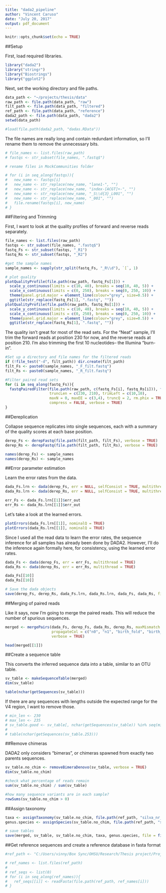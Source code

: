 ```yaml
---
title: "dada2_pipeline"
author: "Vincent Caruso"
date: "July 20, 2017"
output: pdf_document
---
```


```r
knitr::opts_chunk$set(echo = TRUE)
```

##Setup

First, load required libraries.
```r

library("dada2")
library("stringr")
library("Biostrings")
library("ggplot2")

```

Next, set the working directory and file paths.
```r

data_path <- "~/projects/thesis/data"
raw_path <- file.path(data_path, "raw")
filt_path <- file.path(data_path, "filtered")
ref_path <- file.path(data_path, "reference")
dada2_path <- file.path(data_path, "dada2")
setwd(data_path)

#load(file.path(dada2_path, "dadas.RData"))

```

The file names are really long and contain redundant information, so I'll rename them to remove the unnecessary bits.
```r

# file_names <- list.files(raw_path)
# fastqs <- str_subset(file_names, ".fastq$")

# rename files in MockCommunities folder

# for (i in seq_along(fastqs)){
#   new_name <- fastqs[i]
#   new_name <- str_replace(new_name, "lane1-", "")
#   new_name <- str_replace(new_name, "index-[ACGT]+-", "")
#   new_name <- str_replace(new_name, "_S\\d{3}_L001", "")
#   new_name <- str_replace(new_name, "_001", "")
#   file.rename(fastqs[i], new_name)
# }

```


##Filtering and Trimming

First, I want to look at the quality profiles of forward and reverse reads separately.
```r

file_names <- list.files(raw_path)
fastqs <- str_subset(file_names, ".fastq$")
fastq_Fs <- str_subset(fastqs, "_R1")
fastq_Rs <- str_subset(fastqs, "_R2")

#get the sample names
sample_names <- sapply(str_split(fastq_Fs, "_R\\d"), `[`, 1)

# plot quality
plotQualityProfile(file.path(raw_path, fastq_Fs[1])) + 
  scale_y_continuous(limits = c(10, 40), breaks = seq(10, 40, 5)) +
  scale_x_continuous(limits = c(0, 250), breaks = seq(0, 250, 10)) +
  theme(panel.grid.major = element_line(colour="grey", size=0.5)) +
  ggtitle(str_replace(fastq_Fs[1], ".fastq", ""))
plotQualityProfile(file.path(raw_path, fastq_Rs[1])) + 
  scale_y_continuous(limits = c(10, 40), breaks = seq(10, 40, 5)) +
  scale_x_continuous(limits = c(0, 250), breaks = seq(0, 250, 10)) +
  theme(panel.grid.major = element_line(colour="grey", size=0.5)) +
  ggtitle(str_replace(fastq_Rs[1], ".fastq", ""))


```

The quality isn't great for most of the read sets. For the "Neat" sample, I'll trim the forward reads at position 230 for now, and the reverse reads at position 210. I'm also trimming the first 10 nucleotides-- the Illumina "burn-in".
```r

#Set up a directory and file names for the filtered reads
if (!file_test("-d", filt_path)) dir.create(filt_path)
filt_Fs <- paste0(sample_names, "_F_filt.fastq")
filt_Rs <- paste0(sample_names, "_R_filt.fastq")

#Filter paired read sets
for (i in seq_along(fastq_Fs)){
  fastqPairedFilter(file.path(raw_path, c(fastq_Fs[i], fastq_Rs[i])), file.path(filt_path, c(filt_Fs[i], filt_Rs[i])), 
                    truncLen = c(230, 210), trimLeft = c(10,10),
                    maxN = 0, maxEE = c(3,4), truncQ = 2, rm.phix = TRUE,
                    compress = FALSE, verbose = TRUE)
}

```


##Dereplication

Collapse sequence replicates into single sequences, each with a summary of the quality scores at each base position.
```r

derep_Fs <- derepFastq(file.path(filt_path, filt_Fs), verbose = TRUE)
derep_Rs <- derepFastq(file.path(filt_path, filt_Rs), verbose = TRUE)

names(derep_Fs) <- sample_names
names(derep_Rs) <- sample_names

```


##Error parameter estimation

Learn the error rates from the data.
```r

dada_Fs.lrn <- dada(derep_Fs, err = NULL, selfConsist = TRUE, multithread = TRUE)
dada_Rs.lrn <- dada(derep_Rs, err = NULL, selfConsist = TRUE, multithread = TRUE)

err_Fs <- dada_Fs.lrn[[1]]$err_out
err_Rs <- dada_Rs.lrn[[1]]$err_out

```

Let's take a look at the learned errors.
```r

plotErrors(dada_Fs.lrn[[1]], nominalQ = TRUE)
plotErrors(dada_Rs.lrn[[1]], nominalQ = TRUE)


```

Since I used all the read data to learn the error rates, the sequence inference for all samples has already been done by DADA2. However, I'll do the inference again formally here, for consistency, using the learned error rates.
```r

dada_Fs <- dada(derep_Fs, err = err_Fs, multithread = TRUE)
dada_Rs <- dada(derep_Rs, err = err_Rs, multithread = TRUE)

dada_Fs[[10]]
dada_Rs[[10]]

# Save the dada objects
save(derep_Fs, derep_Rs, dada_Fs.lrn, dada_Rs.lrn, dada_Fs, dada_Rs, file = file.path(dada2_path, "dadas.RData"))

```


##Merging of paired reads

Like it says, now I'm going to merge the paired reads. This will reduce the number of spurious sequences.
```r

merged <- mergePairs(dada_Fs, derep_Fs, dada_Rs, derep_Rs, maxMismatch = 0, 
                     propagateCol = c("n0", "n1", "birth_fold", "birth_ham"), 
                     verbose = TRUE)

head(merged[[1]])

```


##Create a sequence table

This converts the inferred sequence data into a table, similar to an OTU table.
```r

sv_table <- makeSequenceTable(merged)
dim(sv_table)

table(nchar(getSequences(sv_table)))

```

If there are any sequences with lengths outside the expected range for the V4 region, I want to remove those.
```r

# min_len <- 230
# max_len <- 235
# sv_table.good <- sv_table[, nchar(getSequences(sv_table)) %in% seq(min_len, max_len)]
# 
# table(nchar(getSequences(sv_table.253)))


```


##Remove chimeras

DADA2 only considers "bimeras", or chimeras spawned from exactly two parents sequences.
```r

sv_table.no_chim <- removeBimeraDenovo(sv_table, verbose = TRUE)
dim(sv_table.no_chim)

#check what percentage of reads remain
sum(sv_table.no_chim) / sum(sv_table)

#how many sequence variants are in each sample?
rowSums(sv_table.no_chim > 0)

```


##Assign taxonomy
```r

taxa <- assignTaxonomy(sv_table.no_chim, file.path(ref_path, "silva_nr_v123_train_set.fa.gz"))
genus.species <- assignSpecies(sv_table.no_chim, file.path(ref_path, "silva_species_assignment_v123.fa.gz"))

# save tables
save(merged, sv_table, sv_table.no_chim, taxa, genus.species, file = file.path(dada2_path, "tables.RData"))

```


##Get reference sequences and create a reference database in fasta format

```r

#ref_path <- "C:/Users/vinny/Box Sync/OHSU/Research/Thesis project/Projects/Miseq316/ZymoBIOMICS.STD.genomes.ZR160406/BioPool_genomes/16S-18S"

# ref_names <- list.files(ref_path)
# 
# ref_seqs <- list(0)
# for (i in seq_along(ref_names)){
#   ref_seqs[[i]] <- readFasta(file.path(ref_path, ref_names[i]))
# }

```